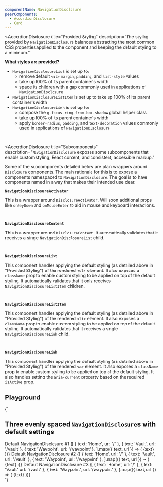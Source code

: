 ```yaml
---
componentName: NavigationDisclosure
peerComponents:
  - AccordionDisclosure
  - Card
---
```


<AccordionDisclosure
  title="Provided Styling"
  description="The styling provided by `NavigationDisclosure` balances abstracting the most common CSS properties applied to the component and keeping the default styling to a minimum."
>

**What styles are provided?**

- `NavigationDisclosureList` is set up to:
  - remove default `<ul>` `margin`, `padding`, and `list-style` values
  - take up 100% of its parent container's width
  - space its children with a gap commonly used in applications of `NavigationDisclosure`
- `NavigationDisclosureListItem` is set up to take up 100% of its parent container's width
- `NavigationDisclosureLink` is set up to:
  - compose the `g-focus-ring-from-box-shadow` global helper class
  - take up 100% of its parent container's width
  - apply `border-radius`, `padding`, and `text-decoration` values commonly used in applications of `NavigationDisclosure`

</AccordionDisclosure>

<br />

<AccordionDisclosure
  title="Subcomponents" 
  description="`NavigationDisclosure` exposes some subcomponents that enable custom styling, React content, and consistent, accessible markup."
>

Some of the subcomponents detailed below are plain wrappers around `Disclosure` components. The main rationale for this is to expose a components namespaced to `NavigationDisclosure`. The goal is to have components named in a way that makes their intended use clear.

<Card elevation="base">

**`NavigationDisclosureActivator`**

This is a wrapper around `DisclosureActivator`. Will soon additional props like `onKeyDown` and `onMouseEnter` to aid in mouse and keyboard interactions.

</Card>

<br />

<Card elevation="base">

**`NavigationDisclosureContent`**

This is a wrapper around `DisclosureContent`. It automatically validates that it receives a single `NavigationDisclosureList` child.

</Card>

<br />

<Card elevation="base">

**`NavigationDisclosureList`**

This component handles applying the default styling (as detailed above in "Provided Styling") of the rendered `<ul>` element. It also exposes a `className` prop to enable custom styling to be applied on top of the default styling. It automatically validates that it only receives `NavigationDisclosureListItem` children.

</Card>

<br />

<Card elevation="base">

**`NavigationDisclosureListItem`**

This component handles applying the default styling (as detailed above in "Provided Styling") of the rendered `<li>` element. It also exposes a `className` prop to enable custom styling to be applied on top of the default styling. It automatically validates that it receives a single `NavigationDisclosureLink` child.

</Card>

<br />

<Card elevation="base">

**`NavigationDisclosureLink`**

This component handles applying the default styling (as detailed above in "Provided Styling") of the rendered `<a>` element. It also exposes a `className` prop to enable custom styling to be applied on top of the default styling. It also handles setting the `aria-current` property based on the required `isActive` prop.

</Card>

</AccordionDisclosure>

## Playground

<LiveComponent>{`
<div style={{ display: 'flex', flexDirection: 'column', gap: 12 }}>
  <h2 style={{ margin: 0 }}>
    Three evenly spaced <code>NavigationDisclosure</code>s with default settings
  </h2>
  <NavigationDisclosure>
    <NavigationDisclosureActivator>
      Default NavigationDisclosure #1
    </NavigationDisclosureActivator>
    <NavigationDisclosureContent>
      <NavigationDisclosureList>
        {[
          { text: 'Home', url: '/' },
          { text: 'Vault', url: '/vault' },
          { text: 'Waypoint', url: '/waypoint' },
        ].map(({ text, url }) => (
          <NavigationDisclosureListItem>
            <NavigationDisclosureLink href={url} isActive={false}>
              {text}
            </NavigationDisclosureLink>
          </NavigationDisclosureListItem>
        ))}
      </NavigationDisclosureList>
    </NavigationDisclosureContent>
  </NavigationDisclosure>
  <NavigationDisclosure>
    <NavigationDisclosureActivator>
      Default NavigationDisclosure #2
    </NavigationDisclosureActivator>
    <NavigationDisclosureContent>
      <NavigationDisclosureList>
        {[
          { text: 'Home', url: '/' },
          { text: 'Vault', url: '/vault' },
          { text: 'Waypoint', url: '/waypoint' },
        ].map(({ text, url }) => (
          <NavigationDisclosureListItem>
            <NavigationDisclosureLink href={url} isActive={false}>
              {text}
            </NavigationDisclosureLink>
          </NavigationDisclosureListItem>
        ))}
      </NavigationDisclosureList>
    </NavigationDisclosureContent>
  </NavigationDisclosure>
  <NavigationDisclosure>
    <NavigationDisclosureActivator>
      Default NavigationDisclosure #3
    </NavigationDisclosureActivator>
    <NavigationDisclosureContent>
      <NavigationDisclosureList>
        {[
          { text: 'Home', url: '/' },
          { text: 'Vault', url: '/vault' },
          { text: 'Waypoint', url: '/waypoint' },
        ].map(({ text, url }) => (
          <NavigationDisclosureListItem>
            <NavigationDisclosureLink href={url} isActive={false}>
              {text}
            </NavigationDisclosureLink>
          </NavigationDisclosureListItem>
        ))}
      </NavigationDisclosureList>
    </NavigationDisclosureContent>
  </NavigationDisclosure>
</div>
`}</LiveComponent>
